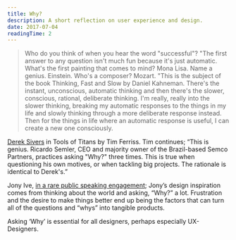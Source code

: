```yaml
---
title: Why?
description: A short reflection on user experience and design.
date: 2017-07-04
readingTime: 2
---
```


> Who do you think of when you hear the word "successful"? "The first answer to any question isn't much fun because it's just automatic. What's the first painting that comes to mind? Mona Lisa. Name a genius. Einstein. Who's a composer? Mozart. "This is the subject of the book Thinking, Fast and Slow by Daniel Kahneman. There's the instant, unconscious, automatic thinking and then there's the slower, conscious, rational, deliberate thinking. I'm really, really into the slower thinking, breaking my automatic responses to the things in my life and slowly thinking through a more deliberate response instead. Then for the things in life where an automatic response is useful, I can create a new one consciously.

<a href="https://sivers.org" target="_blank">Derek Sivers</a> in Tools of Titans by Tim Ferriss. Tim continues; &#8220;This is genius. Ricardo Semler, CEO and majority owner of the Brazil-based Semco Partners, practices asking "Why?" three times. This is true when questioning his own motives, or when tackling big projects. The rationale is identical to Derek's.&#8221;

Jony Ive, <a href="https://m.youtube.com/watch?v=DS2U3Dh4Vsg" target="_blank">in a rare public speaking engagement</a>; Jony&#8217;s design inspiration comes from thinking about the world and asking, &#8220;Why?&#8221; a lot. Frustration and the desire to make things better end up being the factors that can turn all of the questions and &#8220;whys&#8221; into tangible products.

Asking &#8216;Why&#8217; is essential for all designers, perhaps especially UX-Designers.